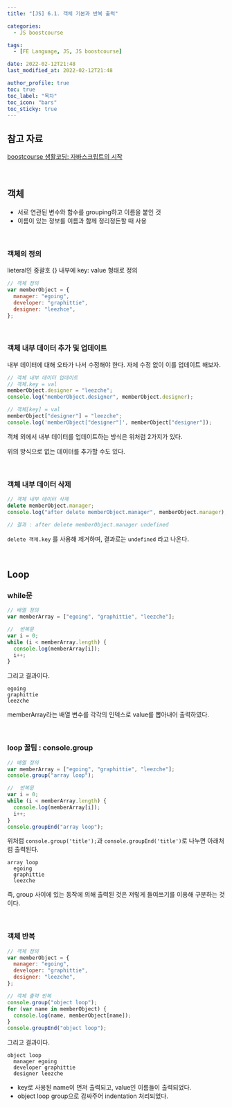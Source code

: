 ```yaml
---
title: "[JS] 6.1. 객체 기본과 반복 출력"

categories:
  - JS boostcourse

tags:
  - [FE Language, JS, JS boostcourse]

date: 2022-02-12T21:48
last_modified_at: 2022-02-12T21:48

author_profile: true
toc: true
toc_label: "목차"
toc_icon: "bars"
toc_sticky: true
---
```


## 참고 자료

[boostcourse 생활코딩: 자바스크립트의 시작](https://www.boostcourse.org/cs124/joinLectures/52258)

<br />

## 객체

- 서로 연관된 변수와 함수를 grouping하고 이름을 붙인 것
- 이름이 있는 정보를 이름과 함께 정리정돈할 때 사용

<br />

### 객체의 정의

lieteral인 중괄호 {} 내부에 key: value 형태로 정의

```js
// 객체 정의
var memberObject = {
  manager: "egoing",
  developer: "graphittie",
  designer: "leezhce",
};
```

<br />

### 객체 내부 데이터 추가 및 업데이트

내부 데이터에 대해 오타가 나서 수정해야 한다. 자체 수정 없이 이를 업데이트 해보자.

```js
// 객체 내부 데이터 업데이트
// 객체.key = val
memberObject.designer = "leezche";
console.log("memberObject.designer", memberObject.designer);

// 객체[key] = val
memberObject["designer"] = "leezche";
console.log('memberObject["designer"]', memberObject["designer"]);
```

객체 외에서 내부 데이터를 업데이트하는 방식은 위처럼 2가지가 있다.

위의 방식으로 없는 데이터를 추가할 수도 있다.

<br />

### 객체 내부 데이터 삭제

```js
// 객체 내부 데이터 삭제
delete memberObject.manager;
console.log("after delete memberObject.manager", memberObject.manager);

// 결과 : after delete memberObject.manager undefined
```

`delete 객체.key` 를 사용해 제거하며, 결과로는 `undefined` 라고 나온다.

<br />

## Loop

### while문

```js
// 배열 정의
var memberArray = ["egoing", "graphittie", "leezche"];

//  반복문
var i = 0;
while (i < memberArray.length) {
  console.log(memberArray[i]);
  i++;
}
```

그리고 결과이다.

```
egoing
graphittie
leezche
```

memberArray라는 배열 변수를 각각의 인덱스로 value를 뽑아내어 출력하였다.

<br />

### loop 꿀팁 : console.group

```js
// 배열 정의
var memberArray = ["egoing", "graphittie", "leezche"];
console.group("array loop");

//  반복문
var i = 0;
while (i < memberArray.length) {
  console.log(memberArray[i]);
  i++;
}
console.groupEnd("array loop");
```

위처럼 `console.group('title');`과 `console.groupEnd('title')`로 나누면 아래처럼 출력된다.

```
array loop
  egoing
  graphittie
  leezche
```

즉, group 사이에 있는 동작에 의해 출력된 것은 저렇게 들여쓰기를 이용해 구분하는 것이다.

<br />

### 객체 반복

```js
// 객체 정의
var memberObject = {
  manager: "egoing",
  developer: "graphittie",
  designer: "leezche",
};

// 객체 출력 반복
console.group("object loop");
for (var name in memberObject) {
  console.log(name, memberObject[name]);
}
console.groupEnd("object loop");
```

그리고 결과이다.

```
object loop
  manager egoing
  developer graphittie
  designer leezche
```

- key로 사용된 name이 먼저 출력되고, value인 이름들이 출력되었다.
- object loop group으로 감싸주어 indentation 처리되었다.

